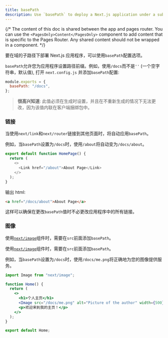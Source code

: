 ```yaml
---
title: basePath
description: Use `basePath` to deploy a Next.js application under a sub-path of a domain.
---
```


{/* The content of this doc is shared between the app and pages router. You can use the `<PagesOnly>Content</PagesOnly>` component to add content that is specific to the Pages Router. Any shared content should not be wrapped in a component. */}

要在域的子路径下部署 Next.js 应用程序，可以使用`basePath`配置选项。

`basePath`允许您为应用程序设置路径前缀。例如，使用`/docs`而不是`''` (一个空字符串，默认值), 打开 `next.config.js` 并添加`basePath`配置:

```js filename="next.config.js"
module.exports = {
  basePath: "/docs",
};
```

> **很高兴知道**: 此值必须在生成时设置，并且在不重新生成的情况下无法更改，因为该值内联在客户端捆绑包中。

### 链接

当使用`next/link`和`next/router`链接到其他页面时，将自动应用`basePath`。

例如，当`basePath`设置为`/docs`时，使用`/about`将自动变为`/docs/about`。

```js
export default function HomePage() {
  return (
    <>
      <Link href="/about">About Page</Link>
    </>
  );
}
```

输出 html:

```html
<a href="/docs/about">About Page</a>
```

这样可以确保在更改`basePath`值时不必更改应用程序中的所有链接。

### 图像

<AppOnly>

使用[`next/image`](/docs/app/api-reference/components/image)组件时，需要在`src`前面添加`basePath`。

</AppOnly>

<PagesOnly>

使用[`next/image`](/docs/pages/api-reference/components/image)组件时，需要在`src`前面添加`basePath`。

</PagesOnly>

例如，当`basePath`设置为`/docs`时，使用`/docs/me.png`将正确地为您的图像提供服务。

```jsx
import Image from "next/image";

function Home() {
  return (
    <>
      <h1>个人主页</h1>
      <Image src="/docs/me.png" alt="Picture of the author" width={500} height={500} />
      <p>欢迎来到我的主页！</p>
    </>
  );
}

export default Home;
```
